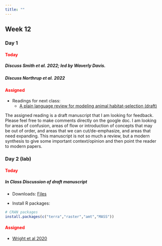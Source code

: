 ```yaml
---
title: ""
---
```


## Week 12

### Day 1

#### [Today]{style="color:red;"}

##### Discuss Smith et al. 2022; led by Waverly Davis.

##### Discuss Northrup et al. 2022

#### [Assigned]{style="color:red;"}
 -   Readings for next class:
     - <a href="https://docs.google.com/document/d/171sCFawqLIFo472D7Tfhitlrj-sbJ6zDnYtOlbI4ijM/edit?usp=sharing">A plain language review for modeling animal habitat-selection (draft) </a>

The assigned reading is a draft manuscript that I am looking for feedback. Please feel free to make comments directly on the google doc. I am looking for areas of confusion, areas of flow or introduction of concepts that may be out of order, and areas that we can cut/de-emphasize, and areas that need expanding. This manuscript is not so much a review, but a modern synthesis to give some important context/opinion and then point the reader to modern papers.

 
### Day 2 (lab)

#### [Today]{style="color:red;"}

##### **In Class Discussion of draft manuscript**

-   Downloads: <a href="/classfiles/habsel/habsel3.zip">Files</a>

-   Install R packages:

```r
# CRAN packages
install.packages(c("terra","raster","amt","MASS"))
```


#### [Assigned]{style="color:red;"}
- <a href="/readings/Wright et al 2020.pdf">Wright et al 2020</a>







